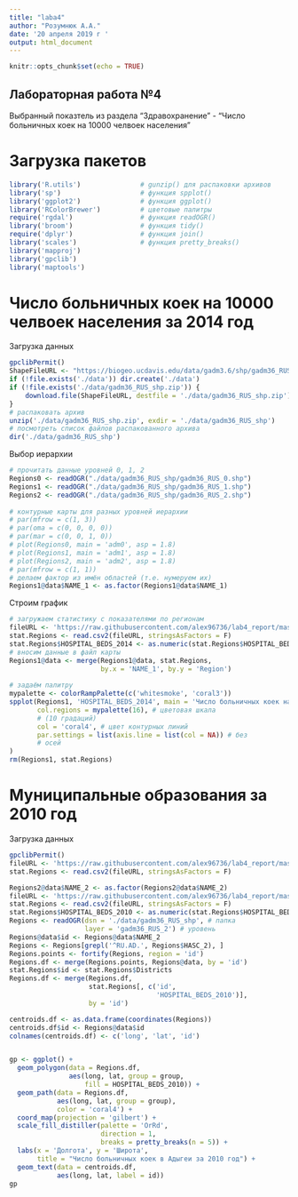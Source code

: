 ---
title: "laba4"
author: "Розумнюк А.А."
date: '20 апреля 2019 г '
output: html_document
---

```{r setup, include=FALSE}
knitr::opts_chunk$set(echo = TRUE)
```

## Лабораторная работа №4

Выбранный показтель из раздела "Здравохранение" - "Число больничных коек на 10000 челвоек населения"

# Загрузка пакетов

```{r}
library('R.utils')               # gunzip() для распаковки архивов 
library('sp')                    # функция spplot()
library('ggplot2')               # функция ggplot()
library('RColorBrewer')          # цветовые палитры
require('rgdal')                 # функция readOGR()
library('broom')                 # функция tidy()
require('dplyr')                 # функция join()
library('scales')                # функция pretty_breaks()
library('mapproj')
library('gpclib')
library('maptools')
```

# Число больничных коек на 10000 челвоек населения за 2014 год

Загрузка данных

```{r}
gpclibPermit()
ShapeFileURL <- "https://biogeo.ucdavis.edu/data/gadm3.6/shp/gadm36_RUS_shp.zip"
if (!file.exists('./data')) dir.create('./data')
if (!file.exists('./data/gadm36_RUS_shp.zip')) {
    download.file(ShapeFileURL, destfile = './data/gadm36_RUS_shp.zip')
}
# распаковать архив
unzip('./data/gadm36_RUS_shp.zip', exdir = './data/gadm36_RUS_shp')
# посмотреть список файлов распакованного архива
dir('./data/gadm36_RUS_shp')
```

Выбор иерархии

```{r}
# прочитать данные уровней 0, 1, 2
Regions0 <- readOGR("./data/gadm36_RUS_shp/gadm36_RUS_0.shp")
Regions1 <- readOGR("./data/gadm36_RUS_shp/gadm36_RUS_1.shp")
Regions2 <- readOGR("./data/gadm36_RUS_shp/gadm36_RUS_2.shp")
    
# контурные карты для разных уровней иерархии
# par(mfrow = c(1, 3))
# par(oma = c(0, 0, 0, 0))
# par(mar = c(0, 0, 1, 0))
# plot(Regions0, main = 'adm0', asp = 1.8)
# plot(Regions1, main = 'adm1', asp = 1.8)
# plot(Regions2, main = 'adm2', asp = 1.8) 
# par(mfrow = c(1, 1))
# делаем фактор из имён областей (т.е. нумеруем их)
Regions1@data$NAME_1 <- as.factor(Regions1@data$NAME_1)
```

Строим график

```{r}
# загружаем статистику с показателями по регионам
fileURL <- 'https://raw.githubusercontent.com/alex96736/lab4_report/master/HOSPITALBEDS.csv'
stat.Regions <- read.csv2(fileURL, stringsAsFactors = F)
stat.Regions$HOSPITAL_BEDS_2014 <- as.numeric(stat.Regions$HOSPITAL_BEDS_2014)
# вносим данные в файл карты
Regions1@data <- merge(Regions1@data, stat.Regions,
                       by.x = 'NAME_1', by.y = 'Region')
    
# задаём палитру
mypalette <- colorRampPalette(c('whitesmoke', 'coral3'))
spplot(Regions1, 'HOSPITAL_BEDS_2014', main = 'Число больничных коек на 10000 челвоек населения 2014',
       col.regions = mypalette(16), # цветовая шкала
       # (10 градаций)
       col = 'coral4', # цвет контурных линий
       par.settings = list(axis.line = list(col = NA)) # без
       # осей
)
rm(Regions1, stat.Regions)
```

# Муниципальные образования за 2010 год

Загрузка данных

```{r}
gpclibPermit()
fileURL <- 'https://raw.githubusercontent.com/alex96736/lab4_report/master/min_obr.csv'
stat.Regions <- read.csv2(fileURL, stringsAsFactors = F)

Regions2@data$NAME_2 <- as.factor(Regions2@data$NAME_2)
fileURL <- 'https://raw.githubusercontent.com/alex96736/lab4_report/master/HOSPITALBEDS_AD.csv'
stat.Regions <- read.csv2(fileURL, stringsAsFactors = F)
stat.Regions$HOSPITAL_BEDS_2010 <- as.numeric(stat.Regions$HOSPITAL_BEDS_2010)
Regions <- readOGR(dsn = './data/gadm36_RUS_shp', # папка
                   layer = 'gadm36_RUS_2') # уровень 
Regions@data$id <- Regions@data$NAME_2
Regions <- Regions[grepl('^RU.AD.', Regions$HASC_2), ]
Regions.points <- fortify(Regions, region = 'id')
Regions.df <- merge(Regions.points, Regions@data, by = 'id')
stat.Regions$id <- stat.Regions$Districts
Regions.df <- merge(Regions.df,
                    stat.Regions[, c('id',
                                     'HOSPITAL_BEDS_2010')],
                    by = 'id')

centroids.df <- as.data.frame(coordinates(Regions))
centroids.df$id <- Regions@data$id
colnames(centroids.df) <- c('long', 'lat', 'id')


gp <- ggplot() +
  geom_polygon(data = Regions.df,
               aes(long, lat, group = group,
                   fill = HOSPITAL_BEDS_2010)) +
  geom_path(data = Regions.df,
            aes(long, lat, group = group),
            color = 'coral4') +
  coord_map(projection = 'gilbert') +
  scale_fill_distiller(palette = 'OrRd',
                       direction = 1,
                       breaks = pretty_breaks(n = 5)) +
  labs(x = 'Долгота', y = 'Широта',
       title = "Число больничных коек в Адыгеи за 2010 год") +
  geom_text(data = centroids.df,
            aes(long, lat, label = id))
gp
```